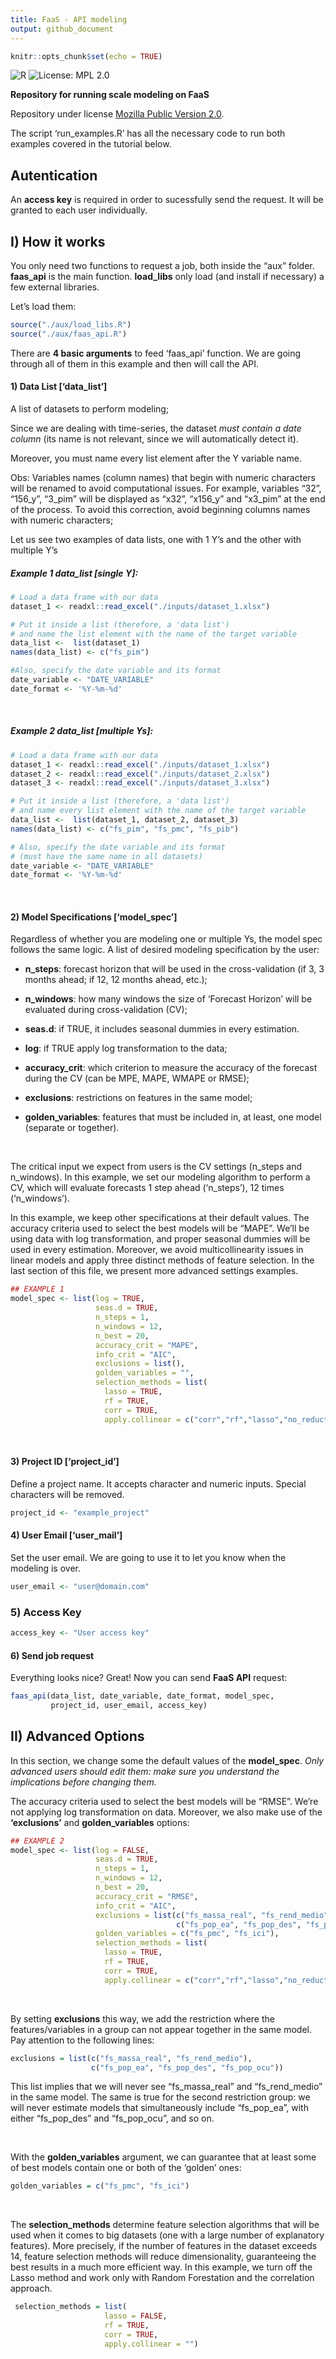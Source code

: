 ```yaml
---
title: FaaS - API modeling
output: github_document
---
```


```r
knitr::opts_chunk$set(echo = TRUE)
```


![R](https://img.shields.io/badge/R%3E%3D-3.0.0-blue.svg)
![License: MPL 2.0](https://img.shields.io/badge/License-MPL%202.0-brightgreen.svg)


**Repository for running scale modeling on FaaS**

Repository under license [Mozilla Public Version 2.0](https://www.mozilla.org/en-US/MPL/2.0/).

The script 'run_examples.R' has all the necessary code to run both examples covered in the tutorial below.

## Autentication

An **access key** is required in order to sucessfully send the request. It will be granted to each user individually.

## I) How it works

You only need two functions to request a job, both inside the "aux" folder. **faas_api** is the main function. **load_libs** only load (and install if necessary) a few external libraries.

Let's load them:

```r
source("./aux/load_libs.R")
source("./aux/faas_api.R")
```

There are **4 basic arguments** to feed 'faas_api' function. We are going through all of them in this example and then will call the API. 



#### 1) Data List ['data_list']

A list of datasets to perform modeling;

Since we are dealing with time-series, the dataset *must contain a date column* (its name is not relevant, since we will automatically detect it). 

Moreover,  you must name every list element after the Y variable name.

Obs: Variables names (column names) that begin with numeric characters will be renamed to avoid computational issues. For example, variables "32", "156_y", "3_pim" will be displayed as "x32", "x156_y" and "x3_pim" at the end of the process. To avoid this correction, avoid beginning columns names with numeric characters;

Let us see two examples of data lists, one with 1 Y's and the other with multiple Y's
<br>

##### Example 1 data_list [single Y]:
```r

# Load a data frame with our data
dataset_1 <- readxl::read_excel("./inputs/dataset_1.xlsx")

# Put it inside a list (therefore, a 'data list')
# and name the list element with the name of the target variable
data_list <-  list(dataset_1)
names(data_list) <- c("fs_pim")

#Also, specify the date variable and its format 
date_variable <- "DATE_VARIABLE"
date_format <- '%Y-%m-%d'
```

<br>

##### Example 2 data_list [multiple Ys]:
```r

# Load a data frame with our data
dataset_1 <- readxl::read_excel("./inputs/dataset_1.xlsx")
dataset_2 <- readxl::read_excel("./inputs/dataset_2.xlsx")
dataset_3 <- readxl::read_excel("./inputs/dataset_3.xlsx")

# Put it inside a list (therefore, a 'data list')
# and name every list element with the name of the target variable
data_list <-  list(dataset_1, dataset_2, dataset_3)
names(data_list) <- c("fs_pim", "fs_pmc", "fs_pib")

# Also, specify the date variable and its format 
# (must have the same name in all datasets)
date_variable <- "DATE_VARIABLE"
date_format <- '%Y-%m-%d'
```
<br>


#### 2) **Model Specifications ['model_spec']**


Regardless of whether you are modeling one or multiple Ys, the model spec follows the same logic.  A list of desired modeling specification by the user:

* **n_steps**: forecast horizon that will be used in the cross-validation (if 3, 3 months ahead; if 12, 12 months ahead, etc.);

* **n_windows**: how many windows the size of 'Forecast Horizon' will be evaluated during cross-validation (CV);

* **seas.d**: if TRUE, it includes seasonal dummies in every estimation.

* **log**: if TRUE apply log transformation to the data;

* **accuracy_crit**: which criterion to measure the accuracy of the forecast during the CV (can be MPE, MAPE, WMAPE or RMSE); 

* **exclusions**: restrictions on features in the same model;

* **golden_variables**: features that must be included in, at least, one model (separate or together).


<br>


The critical input we expect from users is the CV settings (n_steps and n_windows). In this example,  we set our modeling algorithm to perform a CV, which will evaluate forecasts 1 step ahead ('n_steps'), 12 times ('n_windows'). 

In this example, we keep other specifications at their default values. 
The accuracy criteria used to select the best models will be "MAPE". We'll be using data with log transformation, and proper seasonal dummies will be used in every estimation. Moreover, we avoid multicollinearity issues in linear models and apply three distinct methods of feature selection. In the last section of this file, we present more advanced settings examples. 

```r

## EXAMPLE 1
model_spec <- list(log = TRUE,
                   seas.d = TRUE,
                   n_steps = 1,
                   n_windows = 12,
                   n_best = 20,
                   accuracy_crit = "MAPE",
                   info_crit = "AIC",
                   exclusions = list(),
                   golden_variables = "",
                   selection_methods = list(
                     lasso = TRUE,
                     rf = TRUE,
                     corr = TRUE,
                     apply.collinear = c("corr","rf","lasso","no_reduction")))

```
<br>



#### 3) Project ID ['project_id']

Define a project name. It accepts character and numeric inputs. Special characters will be removed.

```r
project_id <- "example_project"
```

#### 4) User Email ['user_mail']

Set the user email. We are going to use it to let you know when the modeling is over.
```r
user_email <- "user@domain.com"
```

### 5) Access Key

```r
access_key <- "User access key"
```

#### 6) Send job request

Everything looks nice? Great! Now you can send **FaaS API** request:

```r
faas_api(data_list, date_variable, date_format, model_spec, 
         project_id, user_email, access_key) 

```


## II) Advanced Options
In this section, we change some the default values of the  **model_spec**. *Only advanced users should edit them: make sure you understand the implications before changing them.*

The accuracy criteria used to select the best models will be "RMSE". We're not applying log transformation on data. Moreover,  we also make use of the  **'exclusions'** and **golden_variables** options:

```r

## EXAMPLE 2
model_spec <- list(log = FALSE,
                   seas.d = TRUE,
                   n_steps = 1,
                   n_windows = 12,
                   n_best = 20,
                   accuracy_crit = "RMSE",
                   info_crit = "AIC",
                   exclusions = list(c("fs_massa_real", "fs_rend_medio"),
                                     c("fs_pop_ea", "fs_pop_des", "fs_pop_ocu")),
                   golden_variables = c("fs_pmc", "fs_ici"),
                   selection_methods = list(
                     lasso = TRUE,
                     rf = TRUE,
                     corr = TRUE,
                     apply.collinear = c("corr","rf","lasso","no_reduction")))

```
<br>

By setting **exclusions** this way, we add the restriction where the features/variables in a group can not appear together in the same model. Pay attention to the following lines:

```r

exclusions = list(c("fs_massa_real", "fs_rend_medio"),
                  c("fs_pop_ea", "fs_pop_des", "fs_pop_ocu"))

```

This list implies that we will never see "fs_massa_real" and "fs_rend_medio" in the same model. The same is true for the second restriction group: we will never estimate models that simultaneously include "fs_pop_ea", with either "fs_pop_des" and "fs_pop_ocu", and so on.


<br>

With the **golden_variables** argument, we can guarantee that at least some of best models contain one or both of the 'golden' ones:


```r

golden_variables = c("fs_pmc", "fs_ici")

```

<br>

The **selection_methods**  determine feature selection algorithms that will be used when it comes to big datasets (one with a large number of explanatory features).  More precisely, if the number of features in the dataset exceeds 14, feature selection methods will reduce dimensionality, guaranteeing the best results in a much more efficient way. In this example, we turn off the Lasso method and work only with Random Forestation and the correlation approach.

```r
 selection_methods = list(
                     lasso = FALSE,
                     rf = TRUE,
                     corr = TRUE,
                     apply.collinear = "")
```
<br>



